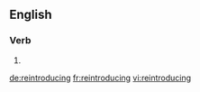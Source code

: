 ==English==

===Verb===
{{head|en}}

# {{present participle of|reintroduce}}

[[de:reintroducing]]
[[fr:reintroducing]]
[[vi:reintroducing]]